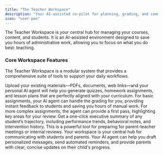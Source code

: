 ```yaml
---
title: "The Teacher Workspace"
description: "Your AI-assisted co-pilot for planning, grading, and communication."
icon: "user-pen"
---
```


The Teacher Workspace is your central hub for managing your courses, content, and students. It is an AI-assisted environment designed to save you hours of administrative work, allowing you to focus on what you do best: teaching.

### Core Workspace Features

The Teacher Workspace is a modular system that provides a comprehensive suite of tools to support your daily workflows.

<AccordionGroup>
  <Accordion title="Content Generation">
    Upload your existing materials—PDFs, documents, web links—and your personal AI agent will help you generate quizzes, homework assignments, and lesson plans that are perfectly aligned with your curriculum.
  </Accordion>
  <Accordion title="Auto-Grading">
    For basic assignments, your AI agent can handle the grading for you, providing instant feedback to students and saving you hours of manual work. For more complex assignments, the agent can provide a first pass, highlighting key areas for your review.
  </Accordion>
  <Accordion title="Student Summaries">
    Get a one-click executive summary of any student’s trajectory, including performance trends, behavioral notes, and intervention history. This is a powerful tool for preparing for parent-teacher meetings or internal reviews.
  </Accordion>
  <Accordion title="Communication Hub">
    Your workspace is your central hub for communicating with students and parents. Your AI agent can help you draft personalized messages, send automated reminders, and provide parents with clear, concise updates on their child's progress.
  </Accordion>
</AccordionGroup>
